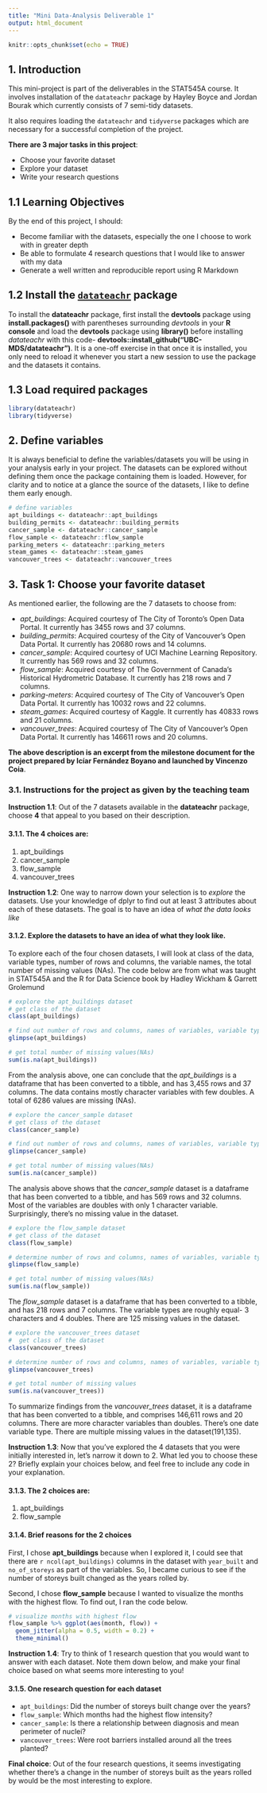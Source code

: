 ```yaml
---
title: "Mini Data-Analysis Deliverable 1"
output: html_document
---
```


```r
knitr::opts_chunk$set(echo = TRUE)
```



## 1. Introduction

This mini-project is part of the deliverables in the STAT545A course. It involves installation of the `datateachr` package by Hayley Boyce and Jordan Bourak which currently consists of 7 semi-tidy datasets.

It also requires loading the `datateachr` and `tidyverse` packages which are necessary for a successful completion of the project.


**There are 3 major tasks in this project**:

+ Choose your favorite dataset
+ Explore your dataset
+ Write your research questions


## 1.1 Learning Objectives

By the end of this project, I should:

+ Become familiar with the datasets, especially the one I choose to work with in greater depth
+ Be able to formulate 4 research questions that I would like to answer with my data
+ Generate a well written and reproducible report using R Markdown


## 1.2 Install the [`datateachr`](https://github.com/UBC-MDS/datateachr) package 

To install the **datateachr** package, first install the **devtools** package using **install.packages()** with parentheses surrounding *devtools* in your **R console** and load the **devtools** package using **library()** before installing *datateachr* with this code-  **devtools::install_github("UBC-MDS/datateachr")**. It is a one-off exercise in that once it is installed, you only need to reload it whenever you start a new session to use the package and the datasets it contains.


## 1.3 Load required packages

```r
library(datateachr)
library(tidyverse)
```


## 2. Define variables

It is always beneficial to define the variables/datasets you will be using in your analysis early in your project. The datasets can be explored without defining them once the package containing them is loaded. However, for clarity and to notice at a glance the source of the datasets, I like to define them early enough.

```r
# define variables
apt_buildings <- datateachr::apt_buildings
building_permits <- datateachr::building_permits
cancer_sample <- datateachr::cancer_sample
flow_sample <- datateachr::flow_sample
parking_meters <- datateachr::parking_meters
steam_games <- datateachr::steam_games
vancouver_trees <- datateachr::vancouver_trees
```


## 3. Task 1: Choose your favorite dataset

As mentioned earlier, the following are the 7 datasets to choose from:

+ *apt_buildings*: Acquired courtesy of The City of Toronto's Open Data Portal. It currently has 3455 rows and 37 columns.
+ *building_permits*: Acquired courtesy of the City of Vancouver's Open Data Portal. It currently has 20680 rows and 14 columns.
+ *cancer_sample*: Acquired courtesy of UCI Machine Learning Repository. It currently has 569 rows and 32 columns.
+ *flow_sample*: Acquired courtesy of The Government of Canada's Historical Hydrometric Database. It currently has 218 rows and 7 columns.
+ *parking-meters*: Acquired courtesy of The City of Vancouver's Open Data Portal. It currently has 10032 rows and 22 columns.
+ *steam_games*: Acquired courtesy of Kaggle. It currently has 40833 rows and 21 columns.
+ *vancouver_trees*: Acquired courtesy of The City of Vancouver's Open Data Portal. It currently has 146611 rows and 20 columns.


**The above description is an excerpt from the milestone document for the project prepared by Icíar Fernández Boyano and launched by Vincenzo Coia**.


### 3.1. Instructions for the project as given by the teaching team

**Instruction 1.1**: Out of the 7 datasets available in the **datateachr** package, choose **4** that appeal to you based on their description.

#### 3.1.1. The **4** choices are:

1. apt_buildings
2. cancer_sample
3. flow_sample
4. vancouver_trees


**Instruction 1.2**: One way to narrow down your selection is to *explore* the datasets. Use your knowledge of dplyr to find out at least 3 attributes about each of these datasets. The goal is to have an idea of *what the data looks like*

#### 3.1.2. Explore the datasets to have an idea of what they look like.

To explore each of the four chosen datasets, I will look at class of the data, variable types, number of rows and columns, the variable names, the total number of missing values (NAs). The code below are from what was taught in STAT545A and the R for Data Science book by Hadley Wickham & Garrett Grolemund


```r
# explore the apt_buildings dataset
# get class of the dataset
class(apt_buildings)

# find out number of rows and columns, names of variables, variable types
glimpse(apt_buildings)

# get total number of missing values(NAs)
sum(is.na(apt_buildings))

```

From the analysis above, one can conclude that the *apt_buildings* is a dataframe that has been converted to a tibble, and has 3,455 rows and 37 columns. The data contains mostly character variables with few doubles. A total of 6286 values are missing (NAs). 



```r
# explore the cancer_sample dataset
# get class of the dataset
class(cancer_sample)

# find out number of rows and columns, names of variables, variable types
glimpse(cancer_sample)

# get total number of missing values(NAs)
sum(is.na(cancer_sample))
```

The analysis above shows that the *cancer_sample* dataset is a dataframe that has been converted to a tibble, and has 569 rows and 32 columns. Most of the variables are doubles with only 1 character variable. Surprisingly, there's no missing value in the dataset.



```r
# explore the flow_sample dataset
# get class of the dataset
class(flow_sample)

# determine number of rows and columns, names of variables, variable types
glimpse(flow_sample)

# get total number of missing values(NAs)
sum(is.na(flow_sample))
```

The *flow_sample* dataset is a dataframe that has been converted to a tibble, and has 218 rows and 7 columns. The variable types are roughly equal- 3 characters and 4 doubles. There are 125 missing values in the dataset.



```r
# explore the vancouver_trees dataset
#  get class of the dataset
class(vancouver_trees)

# determine number of rows and columns, names of variables, variable types
glimpse(vancouver_trees)

# get total number of missing values
sum(is.na(vancouver_trees))
```

To summarize findings from the *vancouver_trees* dataset, it is a dataframe that has been converted to a tibble, and comprises 146,611 rows and 20 columns. There are more character variables than doubles. There's one date variable type. There are multiple missing values in the dataset(191,135).


**Instruction 1.3**: Now that you've explored the 4 datasets that you were initially interested in, let's narrow it down to 2. What led you to choose these 2? Briefly explain your choices below, and feel free to include any code in your explanation.

#### 3.1.3. The 2 choices are:

1. apt_buildings
2. flow_sample


#### 3.1.4. Brief reasons for the 2 choices

First, I chose **apt_buildings** because when I explored it, I could see that there are `r ncol(apt_buildings)` columns in the dataset with `year_built` and `no_of_storeys` as part of the variables. So, I became curious to see if the number of storeys built changed as the years rolled by.

Second, I chose **flow_sample** because I wanted to visualize the months with the highest flow. To find out, I ran the code below.
```r
# visualize months with highest flow
flow_sample %>% ggplot(aes(month, flow)) + 
  geom_jitter(alpha = 0.5, width = 0.2) + 
  theme_minimal()
```


**Instruction 1.4**: Try to think of 1 research question that you would want to answer with each dataset. Note them down below, and make your final choice based on what seems more interesting to you!

#### 3.1.5. One research question for each dataset

+ `apt_buildings`: Did the number of storeys built change over the years?
+ `flow_sample`: Which months had the highest flow intensity?
+ `cancer_sample`: Is there a relationship between diagnosis and mean perimeter of nuclei?
+ `vancouver_trees`: Were root barriers installed around all the trees planted?

**Final choice**: Out of the four research questions, it seems investigating whether there's a change in the number of storeys built as the years rolled by would be the most interesting to explore.